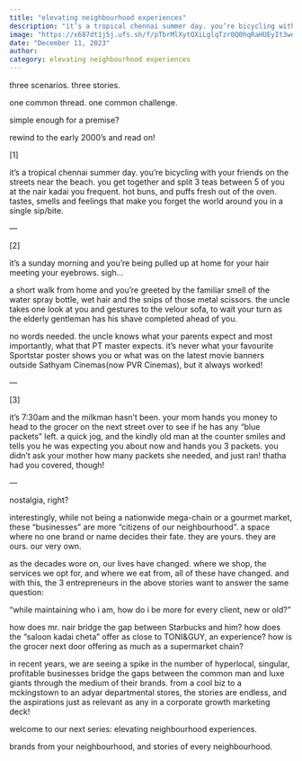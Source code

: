 ```yaml
---
title: "elevating neighbourhood experiences"
description: "it’s a tropical chennai summer day. you’re bicycling with your friends on the streets near the beach. you get together and split 3 teas between 5 of you at the nair kadai you frequent."
image: "https://x687dt1j5j.ufs.sh/f/pTbrMlXytQXiLglqTzr0Q0hqRaHUEyIt3wdnJjrkN6TGb147"
date: "December 11, 2023"
author:
category: elevating neighbourhood experiences
---
```


three scenarios. three stories.

one common thread. one common challenge.

simple enough for a premise?

rewind to the early 2000’s and read on!

[1]

it’s a tropical chennai summer day. you’re bicycling with your friends on the streets near the beach. you get together and split 3 teas between 5 of you at the nair kadai you frequent. hot buns, and puffs fresh out of the oven. tastes, smells and feelings that make you forget the world around you in a single sip/bite.

—

[2]

it’s a sunday morning and you’re being pulled up at home for your hair meeting your eyebrows. sigh…

a short walk from home and you’re greeted by the familiar smell of the water spray bottle, wet hair and the snips of those metal scissors. the uncle takes one look at you and gestures to the velour sofa, to wait your turn as the elderly gentleman has his shave completed ahead of you.

no words needed. the uncle knows what your parents expect and most importantly, what that PT master expects. it’s never what your favourite Sportstar poster shows you or what was on the latest movie banners outside Sathyam Cinemas(now PVR Cinemas), but it always worked!

—

[3]

it’s 7:30am and the milkman hasn’t been. your mom hands you money to head to the grocer on the next street over to see if he has any “blue packets” left. a quick jog, and the kindly old man at the counter smiles and tells you he was expecting you about now and hands you 3 packets. you didn’t ask your mother how many packets she needed, and just ran! thatha had you covered, though!

—

nostalgia, right?

interestingly, while not being a nationwide mega-chain or a gourmet market, these “businesses” are more “citizens of our neighbourhood”. a space where no one brand or name decides their fate. they are yours. they are ours. our very own.

as the decades wore on, our lives have changed. where we shop, the services we opt for, and where we eat from, all of these have changed. and with this, the 3 entrepreneurs in the above stories want to answer the same question:

“while maintaining who i am, how do i be more for every client, new or old?”

how does mr. nair bridge the gap between Starbucks and him? how does the “saloon kadai cheta” offer as close to TONI&GUY, an experience? how is the grocer next door offering as much as a supermarket chain?

in recent years, we are seeing a spike in the number of hyperlocal, singular, profitable businesses bridge the gaps between the common man and luxe giants through the medium of their brands. from a cool biz to a mckingstown to an adyar departmental stores, the stories are endless, and the aspirations just as relevant as any in a corporate growth marketing deck!

welcome to our next series: elevating neighbourhood experiences.

brands from your neighbourhood, and stories of every neighbourhood.
